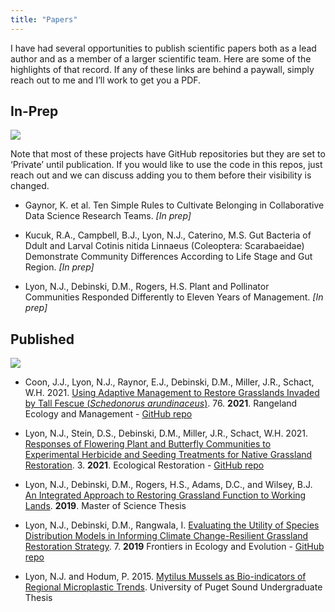 ```yaml
---
title: "Papers"
---
```


I have had several opportunities to publish scientific papers both as a lead author and as a member of a larger scientific team. Here are some of the highlights of that record. If any of these links are behind a paywall, simply reach out to me and I'll work to get you a PDF.

## In-Prep

![](images/great_spangled_fritillary.jpg)

Note that most of these projects have GitHub repositories but they are set to 'Private' until publication. If you would like to use the code in this repos, just reach out and we can discuss adding you to them before their visibility is changed.

- Gaynor, K. et al. Ten Simple Rules to Cultivate Belonging in Collaborative Data Science Research Teams. *[In prep]*

- Kucuk, R.A., Campbell, B.J., Lyon, N.J., Caterino, M.S. Gut Bacteria of Ddult and Larval Cotinis nitida Linnaeus (Coleoptera: Scarabaeidae) Demonstrate Community Differences According to Life Stage and Gut Region. *[In prep]*

- Lyon, N.J., Debinski, D.M., Rogers, H.S. Plant and Pollinator Communities Responded Differently to Eleven Years of Management. *[In prep]*

## Published

![](images/stilt_bug.jpg){fig-align="center"}

- Coon, J.J., Lyon, N.J., Raynor, E.J., Debinski, D.M., Miller, J.R., Schact, W.H. 2021. [Using Adaptive Management to Restore Grasslands Invaded by Tall Fescue (*Schedonorus arundinaceus*)](https://www.sciencedirect.com/science/article/abs/pii/S1550742421000129?casa_token=4hUYfkm3-RcAAAAA:wxQ1-YwOxcii7F3TzLo8FL5uBeMe7QzmKsOHQ0TIM3zYO5m4tARAfLpgVOcLlLVxElm4d4qwrWc). 76. **2021**. Rangeland Ecology and Management - [GitHub repo](https://github.com/njlyon0/collab_coon-daubenmire-herbicide)

- Lyon, N.J., Stein, D.S., Debinski, D.M., Miller, J.R., Schact, W.H. 2021. [Responses of Flowering Plant and Butterfly Communities to Experimental Herbicide and Seeding Treatments for Native Grassland Restoration](http://er.uwpress.org/content/39/3/168.short). 3. **2021**. Ecological Restoration - [GitHub repo](https://github.com/njlyon0/lyon_bfly-herbicide)

- Lyon, N.J., Debinski, D.M., Rogers, H.S., Adams, D.C., and Wilsey, B.J. [An Integrated Approach to Restoring Grassland Function to Working Lands](https://dr.lib.iastate.edu/entities/publication/f3cd5b5f-17ae-4fdd-b8b9-0a87fda99765). **2019**. Master of Science Thesis

- Lyon, N.J., Debinski, D.M., Rangwala, I. [Evaluating the Utility of Species Distribution Models in Informing Climate Change-Resilient Grassland Restoration Strategy](https://www.frontiersin.org/articles/10.3389/fevo.2019.00033/full). 7. **2019** Frontiers in Ecology and Evolution - [GitHub repo](https://github.com/njlyon0/lyon-ms-thesis_sdm)

- Lyon, N.J. and Hodum, P. 2015. [Mytilus Mussels as Bio-indicators of Regional Microplastic Trends](https://soundideas.pugetsound.edu/summer_research/259/). University of Puget Sound Undergraduate Thesis
